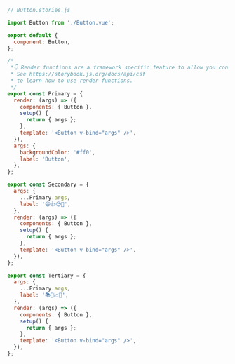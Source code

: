 ```js
// Button.stories.js

import Button from './Button.vue';

export default {
  component: Button,
};

/*
 *👇 Render functions are a framework specific feature to allow you control on how the component renders.
 * See https://storybook.js.org/docs/api/csf
 * to learn how to use render functions.
 */
export const Primary = {
  render: (args) => ({
    components: { Button },
    setup() {
      return { args };
    },
    template: '<Button v-bind="args" />',
  }),
  args: {
    backgroundColor: '#ff0',
    label: 'Button',
  },
};

export const Secondary = {
  args: {
    ...Primary.args,
    label: '😄👍😍💯',
  },
  render: (args) => ({
    components: { Button },
    setup() {
      return { args };
    },
    template: '<Button v-bind="args" />',
  }),
};

export const Tertiary = {
  args: {
    ...Primary.args,
    label: '📚📕📈🤓',
  },
  render: (args) => ({
    components: { Button },
    setup() {
      return { args };
    },
    template: '<Button v-bind="args" />',
  }),
};
```
